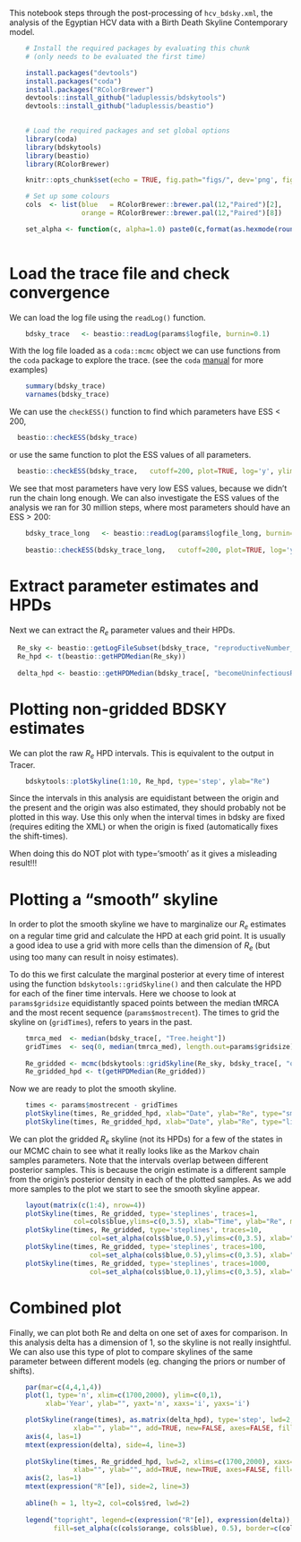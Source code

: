 This notebook steps through the post-processing of `hcv_bdsky.xml`, the analysis of the Egyptian HCV data with a Birth Death Skyline Contemporary model.


```r
    # Install the required packages by evaluating this chunk
    # (only needs to be evaluated the first time)

    install.packages("devtools")
    install.packages("coda")
    install.packages("RColorBrewer")
    devtools::install_github("laduplessis/bdskytools")
    devtools::install_github("laduplessis/beastio")
 
```


```r

    # Load the required packages and set global options 
    library(coda)
    library(bdskytools)
    library(beastio)
    library(RColorBrewer)

    knitr::opts_chunk$set(echo = TRUE, fig.path="figs/", dev='png', fig.width=7, fig.height=5)

    # Set up some colours
    cols  <- list(blue   = RColorBrewer::brewer.pal(12,"Paired")[2], 
                  orange = RColorBrewer::brewer.pal(12,"Paired")[8])

    set_alpha <- function(c, alpha=1.0) paste0(c,format(as.hexmode(round(alpha*255)), width=2))
  
```

# Load the trace file and check convergence

We can load the log file using the `readLog()` function. 

```r
    bdsky_trace   <- beastio::readLog(params$logfile, burnin=0.1)
```

With the log file loaded as a `coda::mcmc` object we can use functions from 
the `coda` package to explore the trace. (see the `coda` [manual](https://cran.r-project.org/web/packages/coda/index.html) for more examples) 

```r
    summary(bdsky_trace)
    varnames(bdsky_trace)
```

We can use the `checkESS()` function to find which parameters have ESS < 200,

```r
  beastio::checkESS(bdsky_trace)
```

or use the same function to plot the ESS values of all parameters.

```r
  beastio::checkESS(bdsky_trace,   cutoff=200, plot=TRUE, log='y', ylim=c(1,10000), title="All parameters", plot.grid=TRUE)
```

We see that most parameters have very low ESS values, because we didn't run the chain long enough. We can also investigate the ESS values of the analysis we ran for 30 million steps, where most parameters should have an ESS > 200:

```r
    bdsky_trace_long   <- beastio::readLog(params$logfile_long, burnin=0.1)
    
    beastio::checkESS(bdsky_trace_long,   cutoff=200, plot=TRUE, log='y', ylim=c(1,10000), title="All parameters", plot.grid=TRUE)


```

# Extract parameter estimates and HPDs

Next we can extract the $R_e$ parameter values and their HPDs. 

```r
  Re_sky <- beastio::getLogFileSubset(bdsky_trace, "reproductiveNumber_BDSKY_Contemp")
  Re_hpd <- t(beastio::getHPDMedian(Re_sky))
  
  delta_hpd <- beastio::getHPDMedian(bdsky_trace[, "becomeUninfectiousRate_BDSKY_Contemp"])
```


# Plotting non-gridded BDSKY estimates
We can plot the raw $R_e$ HPD intervals. This is equivalent to the output in Tracer.

```r
    bdskytools::plotSkyline(1:10, Re_hpd, type='step', ylab="Re")
```

Since the intervals in this analysis are equidistant between the origin and the present 
and the origin was also estimated, they should probably not be plotted in this way. 
Use this only when the interval times in bdsky are fixed (requires editing the XML)
or when the origin is fixed (automatically fixes the shift-times).

When doing this do NOT plot with type='smooth' as it gives a misleading result!!!



# Plotting a "smooth" skyline

In order to plot the smooth skyline we have to marginalize our
$R_e$ estimates on a regular time grid and calculate the
HPD at each grid point. It is usually a good idea to use a grid with more
cells than the dimension of $R_e$ (but using too many can result in noisy estimates). 

To do this we first calculate the marginal posterior at every time of interest using the
function `bdskytools::gridSkyline()` and then calculate the HPD for each of
the finer time intervals. Here we choose to look at `params$gridsize` equidistantly spaced 
points between the median tMRCA and the most recent sequence (`params$mostrecent`). 
The times to grid the skyline on (`gridTimes`), refers to years in the past. 

```r
    tmrca_med  <- median(bdsky_trace[, "Tree.height"])
    gridTimes  <- seq(0, median(tmrca_med), length.out=params$gridsize)  
    
    Re_gridded <- mcmc(bdskytools::gridSkyline(Re_sky, bdsky_trace[, "origin_BDSKY_Contemp"], gridTimes))
    Re_gridded_hpd <- t(getHPDMedian(Re_gridded))
```

Now we are ready to plot the smooth skyline.

```r
    times <- params$mostrecent - gridTimes
    plotSkyline(times, Re_gridded_hpd, xlab="Date", ylab="Re", type="smooth")   
    plotSkyline(times, Re_gridded_hpd, xlab="Date", ylab="Re", type="lines")   
```

We can plot the gridded $R_e$ skyline (not its HPDs) for a
few of the states in our MCMC chain to see what it really looks like as the Markov
chain samples parameters. Note that the intervals overlap between
different posterior samples. This is because the origin estimate is a different sample from the origin's 
posterior density in each of the plotted samples. As we add more samples to the plot we start
to see the smooth skyline appear.

```r
    layout(matrix(c(1:4), nrow=4))
    plotSkyline(times, Re_gridded, type='steplines', traces=1, 
                col=cols$blue,ylims=c(0,3.5), xlab="Time", ylab="Re", main="1 random sample")
    plotSkyline(times, Re_gridded, type='steplines', traces=10, 
                    col=set_alpha(cols$blue,0.5),ylims=c(0,3.5), xlab="Time", ylab="Re", main="10 random samples")
    plotSkyline(times, Re_gridded, type='steplines', traces=100, 
                    col=set_alpha(cols$blue,0.5),ylims=c(0,3.5), xlab="Time", ylab="Re", main="100 random samples")
    plotSkyline(times, Re_gridded, type='steplines', traces=1000, 
                    col=set_alpha(cols$blue,0.1),ylims=c(0,3.5), xlab="Time", ylab="Re", main="1000 random samples")

```


# Combined plot

Finally, we can plot both Re and delta on one set of axes for comparison. In this analysis delta has a dimension of 1, so the skyline is not really insightful. We can also use this type of plot to compare skylines of the same parameter between different models (eg. changing the priors or number of shifts).


```r

    par(mar=c(4,4,1,4))
    plot(1, type='n', xlim=c(1700,2000), ylim=c(0,1), 
         xlab='Year', ylab="", yaxt='n', xaxs='i', yaxs='i')

    plotSkyline(range(times), as.matrix(delta_hpd), type='step', lwd=2, 
                xlab="", ylab="", add=TRUE, new=FALSE, axes=FALSE, fill=set_alpha(cols$blue, 0.5), col=cols$blue)
    axis(4, las=1)
    mtext(expression(delta), side=4, line=3)
    
    plotSkyline(times, Re_gridded_hpd, lwd=2, xlims=c(1700,2000), xaxs='i', yaxs='i', 
                xlab="", ylab="", add=TRUE, new=TRUE, axes=FALSE, fill=set_alpha(cols$orange, 0.5), col=cols$orange)   
    axis(2, las=1)
    mtext(expression("R"[e]), side=2, line=3)
    
    abline(h = 1, lty=2, col=cols$red, lwd=2)
    
    legend("topright", legend=c(expression("R"[e]), expression(delta)), bty='n',
           fill=set_alpha(c(cols$orange, cols$blue), 0.5), border=c(cols$orange, cols$blue))
    
    

```


